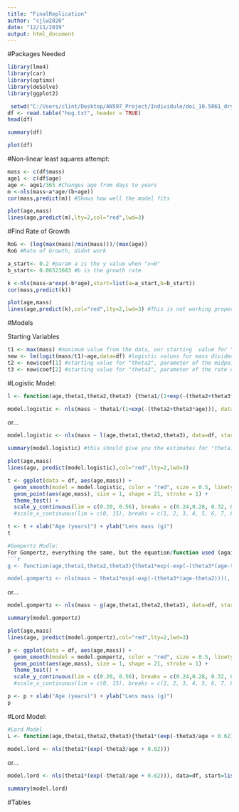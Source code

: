 ```yaml
---
title: "FinalReplication"
author: "cjlw2020"
date: "12/11/2019"
output: html_document
---
```

#Packages Needed
```r
library(lme4)
library(car)
library(optimx)
library(deSolve)
library(ggplot2)
```
```r
 setwd("C:/Users/clint/Desktop/AN597_Project/Individule/doi_10.5061_dryad.0r31r__v1")
df <- read.table("hog.txt", header = TRUE)
head(df)
```

```r
summary(df)
```
```r
plot(df)
```
#Non-linear least squares attempt:
```r
mass <- c(df$mass)
age1 <- c(df$age)
age <- age1/365 #Changes age from days to years
m <-nls(mass~a*age/(b+age))
cor(mass,predict(m)) #Shows how well the model fits
```

```r
plot(age,mass)
lines(age,predict(m),lty=2,col="red",lwd=3)
```
#Find Rate of Growth
```r
RoG <- (log(max(mass)/min(mass)))/(max(age)) 
RoG #Rate of Growth, didnt work
```
```r
a_start<- 0.2 #param a is the y value when "x=0"
b_start<- 0.06523683 #b is the growth rate
```
```r
k <-nls(mass~a*exp(-b*age),start=list(a=a_start,b=b_start))
cor(mass,predict(k)) 
```
```r
plot(age,mass)
lines(age,predict(k),col="red",lty=2,lwd=3) #This is not working properly
```

#Models

Starting Variables
```r
t1 <- max(mass) #maximum value from the data, our starting  value for "theta1", parameter for the asymptote of growth
new <- lm(logit(mass/t1)~age,data=df) #logistic values for mass divided by the asymptote (an approximation of the curve values for each individual)
t2 <- new$coef[1] #starting value for "theta2", parameter of the midpoint of the growth curve
t3 <- new$coef[2] #starting value for "theta3", parameter of the rate of growth
```

#Logistic Model:
```r
l <- function(age,theta1,theta2,theta3) {theta1/(1+exp(-(theta2+theta3*age)))} #here we're writing out the function for logistic growth (this is how we tell R what function we're using to model growth... like the function in the table in your paper), which estimates parameters "theta1", "theta2", and "theta3" for changes in a variable (like "BW") based on "AGE".

model.logistic <- nls(mass ~ theta1/(1+exp(-(theta2+theta3*age))), data=df, start=list(theta1=t1,theta2=t2,theta3=t3))
```
or...
```r
model.logistic <- nls(mass ~ l(age,theta1,theta2,theta3), data=df, start=list(theta1=t1,theta2=t2,theta3=t3))

summary(model.logistic) #this should give you the estimates for "theta1", "theta2", and "theta3" based on the data.
```
```r
plot(age,mass)
lines(age, predict(model.logistic),col="red",lty=2,lwd=3)
```
```r
t <- ggplot(data = df, aes(age,mass)) +
  geom_smooth(model = model.logistic, color = "red", size = 0.5, linetype = 2, alpha = 0.15)  +
  geom_point(aes(age,mass), size = 1, shape = 21, stroke = 1) +
  theme_test() +
  scale_y_continuous(lim = c(0.20, 0.56), breaks = c(0.24,0.28, 0.32, 0.36, 0.40, 0.44, 0.48, 0.52, 0.56))
  #scale_x_continuous(lim = c(0, 15), breaks = c(1, 2, 3, 4, 5, 6, 7, 8, 9, 10, 11, 12, 13, 14, 15))

t <- t + xlab("Age (years)") + ylab("Lens mass (g)") 
t
```

```r
#Gompertz Modle: 
For Gompertz, everything the same, but the equation/function used (again, for Lord you'd get this from translating the model equations in your table to R code):
```r
g <- function(age,theta1,theta2,theta3){theta1*exp(-exp(-(theta3*(age-theta2))))}

model.gompertz <- nls(mass ~ theta1*exp(-exp(-(theta3*(age-theta2)))), data=df, start=list(theta1=t1,theta2=t2,theta3=t3))
```
or...
```r
model.gompertz <- nls(mass ~ g(age,theta1,theta2,theta3), data=df, start=list(theta1=t1,theta2=t2,theta3=t3))

summary(model.gompertz)
```
```r
plot(age,mass)
lines(age, predict(model.gompertz),col="red",lty=2,lwd=3)
```

```r
p <- ggplot(data = df, aes(age,mass)) +
  geom_smooth(model = model.gompertz, color = "red", size = 0.5, linetype = 2, alpha = 0.15)  +
  geom_point(aes(age,mass), size = 1, shape = 21, stroke = 1) +
  theme_test() +
  scale_y_continuous(lim = c(0.20, 0.56), breaks = c(0.24,0.28, 0.32, 0.36, 0.40, 0.44, 0.48, 0.52, 0.56))
  #scale_x_continuous(lim = c(0, 15), breaks = c(1, 2, 3, 4, 5, 6, 7, 8, 9, 10, 11, 12, 13, 14, 15))

p <- p + xlab("Age (years)") + ylab("Lens mass (g)") 
p
```

#Lord Model:
```r
#Lord Model 
L <- function(age,theta1,theta2,theta3){theta1*(exp(-theta3/age + 0.62))}
  
model.lord <- nls(theta1*(exp(-theta3/age + 0.62)))
```
or...
```r
model.lord <- nls(theta1*(exp(-theta3/age + 0.62))), data=df, start=list(theta1=t1,theta2=t2,theta3=t3))

summary(model.lord)
```

#Tables
